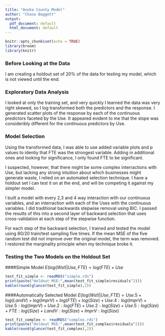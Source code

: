 ```yaml
---
title: "Anoka County Model"
author: "Chase Baggett"
output:
  pdf_document: default
  html_document: default
---
```


```r
knitr::opts_chunk$set(echo = TRUE)
library(broom)
library(knitr)

```

### Before Looking at the Data
I am creating a holdout set of 20% of the data for testing my model, which is not viewed until the end. 

### Exploratory Data Analysis
I looked at only the training set, and very quickly I learned the data was very right skewed, so I log transformed both the predictors and the response. I generated scatter plots of the response by each of the continuous predictors faceted by the Use. It appeared evident to me that the slope was consideribly different for the continuous predictors by Use. 

### Model Selection

Using the transformed data, I was able to use added variable plots and p values to identiy that FTE was the strongest variable. Adding in additional ones and looking for significance, I only found FTE to be significant. 

I suspected, however, that there might be some complex interractions with Use, but lacking any strong intuition about which businesses might generate waste, I relied on an automated selection technique. I have a holdout set I can test it on at the end, and will be competing it against my simpler model.

I built a model with every 2,3 and 4 way interaction with our continuous variables, and an interraction with each of the Uses with the continuous variables. I did traditional backwards stepwise removal using BIC. I passed the results of this into a second layer of backward selection that uses cross-validation at each step of the stepwise function. 

For each step of the backward selection, I trained and tested the model using 80/20 train/test sampling five times. If the mean MSE of the five random test did not improve over the original model, the term was removed. I restored the marginality principle when my technique broke it. 

### Testing the Two Models on the Holdout Set

####Simple Model $E(log(Wst)|Use,FTE) = log(FTE) + Use$
```r
test_fit_simple <- readRDS("simple.rds")
print(paste("Holdout MSE:",mean(test_fit_simple$residuals^2)))
kable(round(glance(test_fit_simple),2))
```

####Automatically Selected Model $E(log(Wst)|Use,FTE) = Use.5 + log(LandV) + log(ImprV) + log(FTE) + log(Size) + Use.4:log(ImprV) + Use.5:log(ImprV) + Use.2:log(FTE) + Use.2:log(Size) + Use.5:log(Size) + FTE:log(Size) + LandV:log(Size) + ImprV:log(Size)$
```r
test_fit_complex <- readRDS("complex.rds")
print(paste("Holdout MSE:",mean(test_fit_complex$residuals^2)))
kable(round(glance(test_fit_complex),2))
```